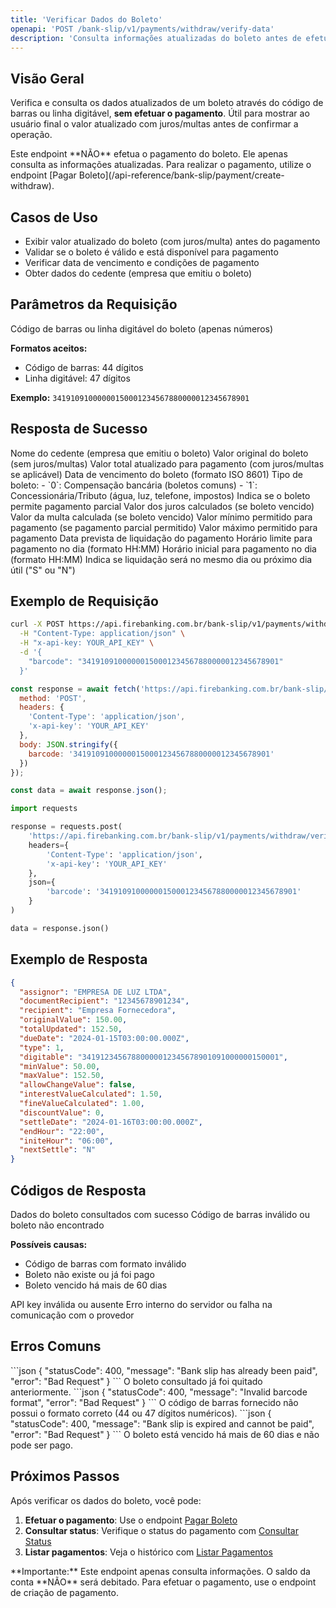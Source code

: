 ```yaml
---
title: 'Verificar Dados do Boleto'
openapi: 'POST /bank-slip/v1/payments/withdraw/verify-data'
description: 'Consulta informações atualizadas do boleto antes de efetuar o pagamento'
---
```


## Visão Geral

Verifica e consulta os dados atualizados de um boleto através do código de barras ou linha digitável, **sem efetuar o pagamento**. Útil para mostrar ao usuário final o valor atualizado com juros/multas antes de confirmar a operação.

<Warning>
Este endpoint **NÃO** efetua o pagamento do boleto. Ele apenas consulta as informações atualizadas. Para realizar o pagamento, utilize o endpoint [Pagar Boleto](/api-reference/bank-slip/payment/create-withdraw).
</Warning>

## Casos de Uso

- Exibir valor atualizado do boleto (com juros/multa) antes do pagamento
- Validar se o boleto é válido e está disponível para pagamento
- Verificar data de vencimento e condições de pagamento
- Obter dados do cedente (empresa que emitiu o boleto)

## Parâmetros da Requisição

<ParamField body="barcode" type="string" required>
  Código de barras ou linha digitável do boleto (apenas números)

  **Formatos aceitos:**
  - Código de barras: 44 dígitos
  - Linha digitável: 47 dígitos

  **Exemplo:** `34191091000000150001234567880000012345678901`
</ParamField>

## Resposta de Sucesso

<ResponseField name="assignor" type="string">
  Nome do cedente (empresa que emitiu o boleto)
</ResponseField>

<ResponseField name="originalValue" type="number">
  Valor original do boleto (sem juros/multas)
</ResponseField>

<ResponseField name="totalUpdated" type="number">
  Valor total atualizado para pagamento (com juros/multas se aplicável)
</ResponseField>

<ResponseField name="dueDate" type="string">
  Data de vencimento do boleto (formato ISO 8601)
</ResponseField>

<ResponseField name="type" type="integer">
  Tipo de boleto:
  - `0`: Compensação bancária (boletos comuns)
  - `1`: Concessionária/Tributo (água, luz, telefone, impostos)
</ResponseField>

<ResponseField name="allowChangeValue" type="boolean">
  Indica se o boleto permite pagamento parcial
</ResponseField>

<ResponseField name="interestValueCalculated" type="number">
  Valor dos juros calculados (se boleto vencido)
</ResponseField>

<ResponseField name="fineValueCalculated" type="number">
  Valor da multa calculada (se boleto vencido)
</ResponseField>

<ResponseField name="minValue" type="number">
  Valor mínimo permitido para pagamento (se pagamento parcial permitido)
</ResponseField>

<ResponseField name="maxValue" type="number">
  Valor máximo permitido para pagamento
</ResponseField>

<ResponseField name="settleDate" type="string">
  Data prevista de liquidação do pagamento
</ResponseField>

<ResponseField name="endHour" type="string">
  Horário limite para pagamento no dia (formato HH:MM)
</ResponseField>

<ResponseField name="initeHour" type="string">
  Horário inicial para pagamento no dia (formato HH:MM)
</ResponseField>

<ResponseField name="nextSettle" type="string">
  Indica se liquidação será no mesmo dia ou próximo dia útil ("S" ou "N")
</ResponseField>

## Exemplo de Requisição

```bash cURL
curl -X POST https://api.firebanking.com.br/bank-slip/v1/payments/withdraw/verify-data \
  -H "Content-Type: application/json" \
  -H "x-api-key: YOUR_API_KEY" \
  -d '{
    "barcode": "34191091000000150001234567880000012345678901"
  }'
```

```javascript JavaScript
const response = await fetch('https://api.firebanking.com.br/bank-slip/v1/payments/withdraw/verify-data', {
  method: 'POST',
  headers: {
    'Content-Type': 'application/json',
    'x-api-key': 'YOUR_API_KEY'
  },
  body: JSON.stringify({
    barcode: '34191091000000150001234567880000012345678901'
  })
});

const data = await response.json();
```

```python Python
import requests

response = requests.post(
    'https://api.firebanking.com.br/bank-slip/v1/payments/withdraw/verify-data',
    headers={
        'Content-Type': 'application/json',
        'x-api-key': 'YOUR_API_KEY'
    },
    json={
        'barcode': '34191091000000150001234567880000012345678901'
    }
)

data = response.json()
```

## Exemplo de Resposta

```json
{
  "assignor": "EMPRESA DE LUZ LTDA",
  "documentRecipient": "12345678901234",
  "recipient": "Empresa Fornecedora",
  "originalValue": 150.00,
  "totalUpdated": 152.50,
  "dueDate": "2024-01-15T03:00:00.000Z",
  "type": 1,
  "digitable": "34191234567880000012345678901091000000150001",
  "minValue": 50.00,
  "maxValue": 152.50,
  "allowChangeValue": false,
  "interestValueCalculated": 1.50,
  "fineValueCalculated": 1.00,
  "discountValue": 0,
  "settleDate": "2024-01-16T03:00:00.000Z",
  "endHour": "22:00",
  "initeHour": "06:00",
  "nextSettle": "N"
}
```

## Códigos de Resposta

<ResponseField name="200" type="success">
  Dados do boleto consultados com sucesso
</ResponseField>

<ResponseField name="400" type="error">
  Código de barras inválido ou boleto não encontrado

  **Possíveis causas:**
  - Código de barras com formato inválido
  - Boleto não existe ou já foi pago
  - Boleto vencido há mais de 60 dias
</ResponseField>

<ResponseField name="401" type="error">
  API key inválida ou ausente
</ResponseField>

<ResponseField name="500" type="error">
  Erro interno do servidor ou falha na comunicação com o provedor
</ResponseField>

## Erros Comuns

<AccordionGroup>
  <Accordion title="Boleto já foi pago">
    ```json
    {
      "statusCode": 400,
      "message": "Bank slip has already been paid",
      "error": "Bad Request"
    }
    ```
    O boleto consultado já foi quitado anteriormente.
  </Accordion>

  <Accordion title="Código de barras inválido">
    ```json
    {
      "statusCode": 400,
      "message": "Invalid barcode format",
      "error": "Bad Request"
    }
    ```
    O código de barras fornecido não possui o formato correto (44 ou 47 dígitos numéricos).
  </Accordion>

  <Accordion title="Boleto vencido">
    ```json
    {
      "statusCode": 400,
      "message": "Bank slip is expired and cannot be paid",
      "error": "Bad Request"
    }
    ```
    O boleto está vencido há mais de 60 dias e não pode ser pago.
  </Accordion>
</AccordionGroup>

## Próximos Passos

Após verificar os dados do boleto, você pode:

1. **Efetuar o pagamento**: Use o endpoint [Pagar Boleto](/api-reference/bank-slip/payment/create-withdraw)
2. **Consultar status**: Verifique o status do pagamento com [Consultar Status](/api-reference/bank-slip/payment/get-status)
3. **Listar pagamentos**: Veja o histórico com [Listar Pagamentos](/api-reference/bank-slip/payment/list-withdraws)

<Note>
**Importante:** Este endpoint apenas consulta informações. O saldo da conta **NÃO** será debitado. Para efetuar o pagamento, use o endpoint de criação de pagamento.
</Note>
